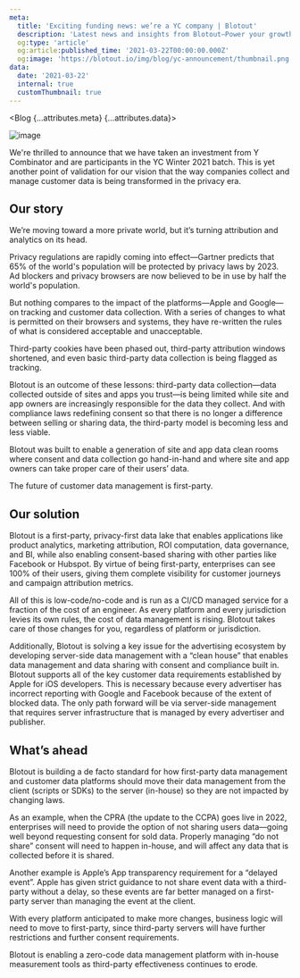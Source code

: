 ```yaml
---
meta:
  title: 'Exciting funding news: we’re a YC company | Blotout'
  description: 'Latest news and insights from Blotout—Power your growth stack in the post-cookie era'
  og:type: 'article'
  og:article:published_time: '2021-03-22T00:00:00.000Z'
  og:image: 'https://blotout.io/img/blog/yc-announcement/thumbnail.png'
data:
  date: '2021-03-22'
  internal: true
  customThumbnail: true
---
```



<Blog {...attributes.meta} {...attributes.data}>

![image](/img/blog/yc-announcement/yc.png)

We're thrilled to announce that we have taken an investment from Y Combinator and are participants in the YC Winter 2021 batch. This is yet another point of validation for our vision that the way companies collect and manage customer data is being transformed in the privacy era.

## Our story

We’re moving toward a more private world, but it’s turning attribution and analytics on its head.

Privacy regulations are rapidly coming into effect—Gartner predicts that 65% of the world's population will be protected by privacy laws by 2023. Ad blockers and privacy browsers are now believed to be in use by half the world's population.

But nothing compares to the impact of the platforms—Apple and Google—on tracking and customer data collection. With a series of changes to what is permitted on their browsers and systems, they have re-written the rules of what is considered acceptable and unacceptable.

Third-party cookies have been phased out, third-party attribution windows shortened, and even basic third-party data collection is being flagged as tracking.

Blotout is an outcome of these lessons: third-party data collection—data collected outside of sites and apps you trust—is being limited while site and app owners are increasingly responsible for the data they collect. And with compliance laws redefining consent so that there is no longer a difference between selling or sharing data, the third-party model is becoming less and less viable.

Blotout was built to enable a generation of site and app data clean rooms where consent and data collection go hand-in-hand and where site and app owners can take proper care of their users’ data.

The future of customer data management is first-party.

## Our solution

Blotout is a first-party, privacy-first data lake that enables applications like product analytics, marketing attribution, ROI computation, data governance, and BI, while also enabling consent-based sharing with other parties like Facebook or Hubspot. By virtue of being first-party, enterprises can see 100% of their users, giving them complete visibility for customer journeys and campaign attribution metrics.

All of this is low-code/no-code and is run as a CI/CD managed service for a fraction of the cost of an engineer. As every platform and every jurisdiction levies its own rules, the cost of data management is rising. Blotout takes care of those changes for you, regardless of platform or jurisdiction.

Additionally, Blotout is solving a key issue for the advertising ecosystem by developing server-side data management with a “clean house” that enables data management and data sharing with consent and compliance built in. Blotout supports all of the key customer data requirements established by Apple for iOS developers. This is necessary because every advertiser has incorrect reporting with Google and Facebook because of the extent of blocked data. The only path forward will be via server-side management that requires server infrastructure that is managed by every advertiser and publisher.

## What’s ahead

Blotout is building a de facto standard for how first-party data management and customer data platforms should move their data management from the client (scripts or SDKs) to the server (in-house) so they are not impacted by changing laws.

As an example, when the CPRA (the update to the CCPA) goes live in 2022, enterprises will need to provide the option of not sharing users data—going well beyond requesting consent for sold data. Properly managing “do not share” consent will need to happen in-house, and will affect any data that is collected before it is shared.

Another example is Apple’s App transparency requirement for a “delayed event”. Apple has given strict guidance to not share event data with a third-party without a delay, so these events are far better managed on a first-party server than managing the event at the client.

With every platform anticipated to make more changes, business logic will need to move to first-party, since third-party servers will have further restrictions and further consent requirements.

Blotout is enabling a zero-code data management platform with in-house measurement tools as third-party effectiveness continues to erode.

</Blog>
